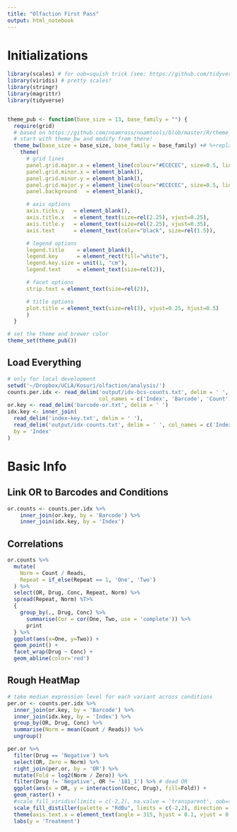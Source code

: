 ```yaml
---
title: "Olfaction First Pass"
output: html_notebook
---
```

# Initializations
```r
library(scales) # for oob=squish trick (see: https://github.com/tidyverse/ggplot2/issues/866)
library(viridis) # pretty scales!
library(stringr)
library(magrittr)
library(tidyverse)


theme_pub <- function(base_size = 13, base_family = "") {
  require(grid)
  # based on https://github.com/noamross/noamtools/blob/master/R/theme_nr.R
  # start with theme_bw and modify from there!
  theme_bw(base_size = base_size, base_family = base_family) +# %+replace%
    theme(
      # grid lines
      panel.grid.major.x = element_line(colour="#ECECEC", size=0.5, linetype=1),
      panel.grid.minor.x = element_blank(),
      panel.grid.minor.y = element_blank(),
      panel.grid.major.y = element_line(colour="#ECECEC", size=0.5, linetype=1),
      panel.background   = element_blank(),

      # axis options
      axis.ticks.y   = element_blank(),
      axis.title.x   = element_text(size=rel(2.25), vjust=0.25),
      axis.title.y   = element_text(size=rel(2.25), vjust=0.35),
      axis.text      = element_text(color="black", size=rel(1.5)),

      # legend options
      legend.title    = element_blank(),
      legend.key      = element_rect(fill="white"),
      legend.key.size = unit(1, "cm"),
      legend.text     = element_text(size=rel(2)),

      # facet options
      strip.text = element_text(size=rel(2)),

      # title options
      plot.title = element_text(size=rel(3), vjust=0.25, hjust=0.5)
      )
  }

# set the theme and brewer color
theme_set(theme_pub())
```

## Load Everything
```r
# only for local development
setwd('~/Dropbox/UCLA/Kosuri/olfaction/analysis/')
counts.per.idx <- read_delim('output/idx-bcs-counts.txt', delim = ' ',
                             col_names = c('Index', 'Barcode', 'Count'))
or.key <- read_delim('barcode-or.txt', delim = ' ')
idx.key <- inner_join(
  read_delim('index-key.txt', delim = ' '),
  read_delim('output/idx-counts.txt', delim = ' ', col_names = c('Index', 'Reads')),
  by = 'Index'
)
```

# Basic Info
## Link OR to Barcodes and Conditions
```r
or.counts <- counts.per.idx %>%
    inner_join(or.key, by = 'Barcode') %>%
    inner_join(idx.key, by = 'Index')
```

## Correlations
```r
or.counts %>% 
  mutate(
    Norm = Count / Reads,  
    Repeat = if_else(Repeat == 1, 'One', 'Two')
  ) %>% 
  select(OR, Drug, Conc, Repeat, Norm) %>% 
  spread(Repeat, Norm) %T>% 
  {
    group_by(., Drug, Conc) %>%
      summarise(Cor = cor(One, Two, use = 'complete')) %>%
      print
  } %>%
  ggplot(aes(x=One, y=Two)) + 
  geom_point() + 
  facet_wrap(Drug ~ Conc) +
  geom_abline(color='red')
```
## Rough HeatMap
```r
# take median expression level for each variant across conditions
per.or <- counts.per.idx %>%
  inner_join(or.key, by = 'Barcode') %>%
  inner_join(idx.key, by = 'Index') %>%
  group_by(OR, Drug, Conc) %>%
  summarise(Norm = mean(Count / Reads)) %>%
  ungroup()

per.or %>% 
  filter(Drug == 'Negative') %>% 
  select(OR, Zero = Norm) %>% 
  right_join(per.or, by = 'OR') %>% 
  mutate(Fold = log2(Norm / Zero)) %>% 
  filter(Drug != 'Negative', OR != '181_1') %>% # dead OR
  ggplot(aes(x = OR, y = interaction(Conc, Drug), fill=Fold)) + 
  geom_raster() + 
  #scale_fill_viridis(limits = c(-2,2), na.value = 'transparent', oob=squish) +
  scale_fill_distiller(palette = "RdBu", limits = c(-2,2), direction = 1, oob=squish) + 
  theme(axis.text.x = element_text(angle = 315, hjust = 0.1, vjust = 0.9)) +
  labs(y = 'Treatment')
```
